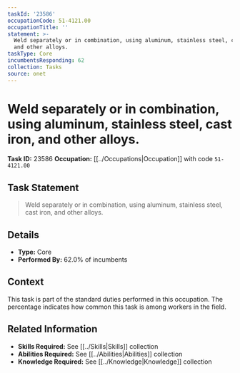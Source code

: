 ```yaml
---
taskId: '23586'
occupationCode: 51-4121.00
occupationTitle: ''
statement: >-
  Weld separately or in combination, using aluminum, stainless steel, cast iron,
  and other alloys.
taskType: Core
incumbentsResponding: 62
collection: Tasks
source: onet
---
```

# Weld separately or in combination, using aluminum, stainless steel, cast iron, and other alloys.

**Task ID:** 23586
**Occupation:** [[../Occupations|Occupation]] with code `51-4121.00`

## Task Statement

> Weld separately or in combination, using aluminum, stainless steel, cast iron, and other alloys.

## Details

- **Type:** Core
- **Performed By:** 62.0% of incumbents

## Context

This task is part of the standard duties performed in this occupation. The percentage indicates how common this task is among workers in the field.

## Related Information

- **Skills Required:** See [[../Skills|Skills]] collection
- **Abilities Required:** See [[../Abilities|Abilities]] collection
- **Knowledge Required:** See [[../Knowledge|Knowledge]] collection
